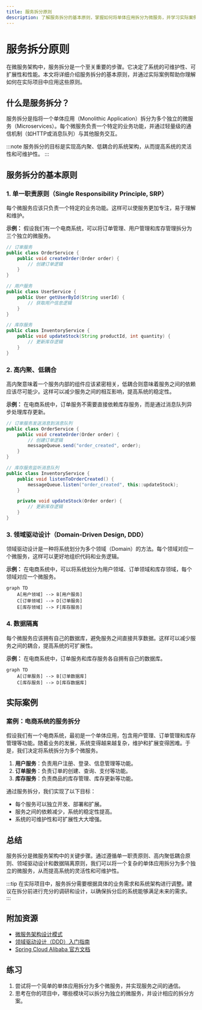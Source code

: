 ```yaml
---
title: 服务拆分原则
description: 了解服务拆分的基本原则，掌握如何将单体应用拆分为微服务，并学习实际案例和最佳实践。
---
```


# 服务拆分原则

在微服务架构中，服务拆分是一个至关重要的步骤。它决定了系统的可维护性、可扩展性和性能。本文将详细介绍服务拆分的基本原则，并通过实际案例帮助你理解如何在实际项目中应用这些原则。

## 什么是服务拆分？

服务拆分是指将一个单体应用（Monolithic Application）拆分为多个独立的微服务（Microservices）。每个微服务负责一个特定的业务功能，并通过轻量级的通信机制（如HTTP或消息队列）与其他服务交互。

:::note
服务拆分的目标是实现高内聚、低耦合的系统架构，从而提高系统的灵活性和可维护性。
:::

## 服务拆分的基本原则

### 1. 单一职责原则（Single Responsibility Principle, SRP）

每个微服务应该只负责一个特定的业务功能。这样可以使服务更加专注，易于理解和维护。

**示例：**
假设我们有一个电商系统，可以将订单管理、用户管理和库存管理拆分为三个独立的微服务。

```java
// 订单服务
public class OrderService {
    public void createOrder(Order order) {
        // 创建订单逻辑
    }
}

// 用户服务
public class UserService {
    public User getUserById(String userId) {
        // 获取用户信息逻辑
    }
}

// 库存服务
public class InventoryService {
    public void updateStock(String productId, int quantity) {
        // 更新库存逻辑
    }
}
```

### 2. 高内聚、低耦合

高内聚意味着一个服务内部的组件应该紧密相关，低耦合则意味着服务之间的依赖应该尽可能少。这样可以减少服务之间的相互影响，提高系统的稳定性。

**示例：**
在电商系统中，订单服务不需要直接依赖库存服务，而是通过消息队列异步处理库存更新。

```java
// 订单服务发送消息到消息队列
public class OrderService {
    public void createOrder(Order order) {
        // 创建订单逻辑
        messageQueue.send("order_created", order);
    }
}

// 库存服务监听消息队列
public class InventoryService {
    public void listenToOrderCreated() {
        messageQueue.listen("order_created", this::updateStock);
    }

    private void updateStock(Order order) {
        // 更新库存逻辑
    }
}
```

### 3. 领域驱动设计（Domain-Driven Design, DDD）

领域驱动设计是一种将系统划分为多个领域（Domain）的方法。每个领域对应一个微服务，这样可以更好地组织代码和业务逻辑。

**示例：**
在电商系统中，可以将系统划分为用户领域、订单领域和库存领域，每个领域对应一个微服务。

```mermaid
graph TD
    A[用户领域] --> B[用户服务]
    C[订单领域] --> D[订单服务]
    E[库存领域] --> F[库存服务]
```

### 4. 数据隔离

每个微服务应该拥有自己的数据库，避免服务之间直接共享数据。这样可以减少服务之间的耦合，提高系统的可扩展性。

**示例：**
在电商系统中，订单服务和库存服务各自拥有自己的数据库。

```mermaid
graph TD
    A[订单服务] --> B[订单数据库]
    C[库存服务] --> D[库存数据库]
```

## 实际案例

### 案例：电商系统的服务拆分

假设我们有一个电商系统，最初是一个单体应用，包含用户管理、订单管理和库存管理等功能。随着业务的发展，系统变得越来越复杂，维护和扩展变得困难。于是，我们决定将系统拆分为多个微服务。

1. **用户服务**：负责用户注册、登录、信息管理等功能。
2. **订单服务**：负责订单的创建、查询、支付等功能。
3. **库存服务**：负责商品的库存管理、库存更新等功能。

通过服务拆分，我们实现了以下目标：
- 每个服务可以独立开发、部署和扩展。
- 服务之间的依赖减少，系统的稳定性提高。
- 系统的可维护性和可扩展性大大增强。

## 总结

服务拆分是微服务架构中的关键步骤。通过遵循单一职责原则、高内聚低耦合原则、领域驱动设计和数据隔离原则，我们可以将一个复杂的单体应用拆分为多个独立的微服务，从而提高系统的灵活性和可维护性。

:::tip
在实际项目中，服务拆分需要根据具体的业务需求和系统架构进行调整。建议在拆分前进行充分的调研和设计，以确保拆分后的系统能够满足未来的需求。
:::

## 附加资源

- [微服务架构设计模式](https://microservices.io/patterns/)
- [领域驱动设计（DDD）入门指南](https://dddcommunity.org/learning-ddd/)
- [Spring Cloud Alibaba 官方文档](https://spring.io/projects/spring-cloud-alibaba)

## 练习

1. 尝试将一个简单的单体应用拆分为多个微服务，并实现服务之间的通信。
2. 思考在你的项目中，哪些模块可以拆分为独立的微服务，并设计相应的拆分方案。

